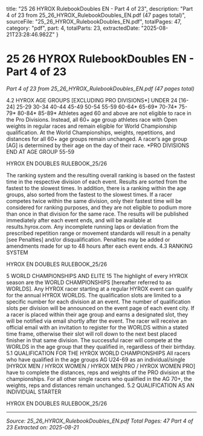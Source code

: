   title: "25 26 HYROX RulebookDoubles EN - Part 4 of 23",
  description: "Part 4 of 23 from 25_26_HYROX_RulebookDoubles_EN.pdf (47 pages total)",
  sourceFile: "25_26_HYROX_RulebookDoubles_EN.pdf",
  totalPages: 47,
  category: "pdf",
  part: 4,
  totalParts: 23,
  extractedDate: "2025-08-21T23:28:46.982Z"
}

# 25 26 HYROX RulebookDoubles EN - Part 4 of 23

*Part 4 of 23 from 25_26_HYROX_RulebookDoubles_EN.pdf (47 pages total)*

4.2 HYROX AGE GROUPS
[EXCLUDING PRO
DIVISIONS*]
UNDER 24 [16-24]
25-29
30-34
40-44
45-49
50-54
55-59
60-64*
65-69*
70-74*
75-79*
80-84*
85-89*
Athletes aged 60 and above are not eligible to race in
the Pro Divisions. Instead, all 60+ age group athletes
race with Open weights in regular races and remain
eligible for World Championship qualification. At
the World Championships, weights, repetitions, and
distances for all 60+ age groups remain unchanged.
A racer‘s age group [AG] is determined by their age
on the day of their race.
*PRO DIVISIONS END AT AGE GROUP 55-59

HYROX EN DOUBLES RULEBOOK_25/26

The ranking system and the resulting overall ranking
is based on the fastest time in the respective division
of each event. Results are sorted from the fastest
to the slowest times. In addition, there is a ranking
within the age groups, also sorted from the fastest to
the slowest times.
If a racer competes twice within the same division,
only their fastest time will be considered for ranking
purposes, and they are not eligible to podium more
than once in that division for the same race.
The results will be published immediately after each
event ends, and will be available at results.hyrox.com.
Any incomplete running laps or deviation from
the prescribed repetition range or movement
standards will result in a penalty [see Penalties]
and/or disqualification. Penalties may be added or
amendments made for up to 48 hours after each
event ends.
4.3 RANKING SYSTEM

HYROX EN DOUBLES RULEBOOK_25/26

5 WORLD
CHAMPIONSHIPS
AND ELITE 15
The highlight of every HYROX season are the WORLD
CHAMPIONSHIPS [hereafter referred to as WORLDS].
Any HYROX racer starting at a regular HYROX event
can qualify for the annual HYROX WORLDS.
The qualification slots are limited to a specific
number for each division at an event. The number of
qualification slots per division will be announced on
the event page of each event city.
If a racer is placed within their age group and earns a
designated slot, they will be notified via email shortly
after the event.
The racer will receive an official email with an
invitation to register for the WORLDS within a stated
time frame, otherwise their slot will roll down to the
next best placed finisher in that same division. The
successful racer will compete at the WORLDS in the
age group that they qualified in, regardless of their
birthday.
5.1 QUALIFICATION FOR
THE HYROX WORLD
CHAMPIONSHIPS
All racers who have qualified in the age groups AG
U24-69 as an individual/single [HYROX MEN /
HYROX WOMEN / HYROX MEN PRO / HYROX WOMEN
PRO] have to complete the distances, reps and
weights of the PRO division at the championships.
For all other single racers who qualified in the AG 70+,
the weights, reps and distances remain unchanged.
5.2 QUALIFICATION AS AN
INDIVIDUAL STARTER

HYROX EN DOUBLES RULEBOOK_25/26

---

*Source: 25_26_HYROX_RulebookDoubles_EN.pdf*
*Total Pages: 47*
*Part 4 of 23*
*Extracted on: 2025-08-21*
